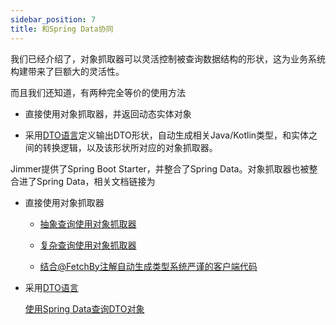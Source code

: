 ```yaml
---
sidebar_position: 7
title: 和Spring Data协同
---
```


我们已经介绍了，对象抓取器可以灵活控制被查询数据结构的形状，这为业务系统构建带来了巨额大的灵活性。

而且我们还知道，有两种完全等价的使用方法

-   直接使用对象抓取器，并返回动态实体对象

-   采用[DTO语言](../../object/view/dto-language)定义输出DTO形状，自动生成相关Java/Kotlin类型，和实体之间的转换逻辑，以及该形状所对应的对象抓取器。

Jimmer提供了Spring Boot Starter，并整合了Spring Data。对象抓取器也被整合进了Spring Data，相关文档链接为

-   直接使用对象抓取器

    - [抽象查询使用对象抓取器](../../spring/repository/abstract#对象抓取器)

    - [复杂查询使用对象抓取器](../../spring/repository/default#对象抓取器)

    - [结合@FetchBy注解自动生成类型系统严谨的客户端代码](../../client/api)

-   采用[DTO语言](../../object/view/dto-language)

    [使用Spring Data查询DTO对象](../../spring/repository/dto)